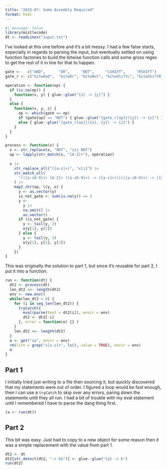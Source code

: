 ```yaml
---
title: "2015-07: Some Assembly Required"
format: html
---
```


```r
#| message: false
library(mistlecode)
dt <- readLines("input.txt")
```

I've looked at this one before and it's a bit messy. I had a few false starts, especially in regards to parsing the input, but eventually settled on using function factories to build the bitwise function calls and some gross regex to get the rest of it in line for that to happen.

```r
gate <-   c("AND",      "OR",     "NOT",     "LSHIFT",     "RSHIFT")
gate_r <- c("bitwAnd",  "bitwOr", "bitwNot", "bitwShiftL", "bitwShiftR")

operation <- function(op) {
  if (is.na(op)) {
    function(x, y) { glue::glue("{x} -> {y}") }
  }
  else {
    function(x, y, z) {
      op <- which(gate == op)
      if (gate[op] == "NOT") { glue::glue("{gate_r[op]}({y}) -> {z}") } 
      else { glue::glue("{gate_r[op]}({x}, {y}) -> {z}") }
    }
  }
}

process <- function(x) {
  x <- str_replace(x, "NOT", "zzz NOT")
  op <- lapply(str_match(x, "[A-Z]+"), operation)
  
  x |>
    str_replace_all("([a-z]+)", "x\\1") |>
    str_match_all(
      "(([a-z0-9]+) [A-Z]+ ([a-z0-9]+) -> ([a-z]+))|(([a-z0-9]+) -> ([a-z]+))"
    ) |>
    map2_chr(op, \(y, o) {
      y <- as.vector(y)
      is_not_gate <- sum(is.na(y)) == 4
      y <- 
        y |>
        na.omit() |>
        as.vector()
      if (is_not_gate) {
        y <- tail(y, 2) 
        o(y[1], y[2])
      } else {
        y <- tail(y, 3)
        o(y[1], y[2], y[3])
      }
    })
}
```

This was originally the solution to part 1, but since it's reusable for part 2, I put it into a function.

```r
run <- function(dt) {
  dt2 <- process(dt)
  len_dt2 <<- length(dt2)
  env <- new.env()
  while(len_dt2 > 0) {
    for (i in seq_len(len_dt2)) {
      tryCatch({
        eval(parse(text = dt2[i]), envir = env)
        dt2 <- dt2[-i]
      }, error = function(e) {} )
    }
    len_dt2 <<- length(dt2)
  }
  a <- get("xa", envir = env)
  rm(list = grep("x[a-z]+", ls(), value = TRUE), envir = env)
  a
}
```


## Part 1

I initially tried just writing to a file then sourcing it, but quickly discovered that my statements were out of order. I figured a loop would be fast enough, then I can use a `tryCatch` to skip over any errors, paring down the statements until they all run. I had a bit of trouble with my eval statement until I remembered I have to parse the dang thing first.

```r
(a <- run(dt))
```

## Part 2

This bit was easy. Just had to copy to a new object for some reason then it was a simple replacement with the value from part 1.

```r
dt2 <- dt
dt2[str_detect(dt2, "-> b$")] <- glue::glue("{a} -> b")
run(dt2)
```

